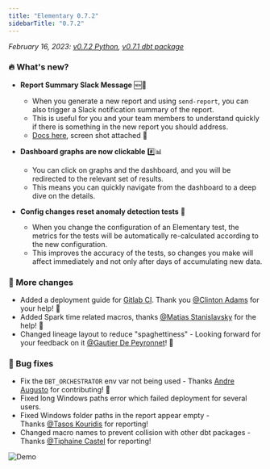 ```yaml
---
title: "Elementary 0.7.2"
sidebarTitle: "0.7.2"
---
```


_February 16, 2023: [v0.7.2 Python](https://github.com/elementary-data/elementary/releases/tag/v0.7.2), [v0.7.1 dbt package](https://github.com/elementary-data/dbt-data-reliability/releases/tag/0.7.1)_

### 🔥 What's new?

- **Report Summary Slack Message** 🆕🔔
  - When you generate a new report and using `send-report`, you can also trigger a Slack notification summary of the report.
  - This is useful for you and your team members to understand quickly if there is something in the new report you should address.
  - [Docs here](/quickstart/share-report-ui#slack-summary-configurations), screen shot attached 📸

- **Dashboard graphs are now clickable** #️⃣📊
  - You can click on graphs and the dashboard, and you will be redirected to the relevant set of results.
  - This means you can quickly navigate from the dashboard to a deep dive on the details.

- **Config changes reset anomaly detection tests** 🔄
  - When you change the configuration of an Elementary test, the metrics for the tests will be automatically re-calculated according to the new configuration.
  - This improves the accuracy of the tests, so changes you make will affect immediately and not only after days of accumulating new data.


### 💫 More changes
- Added a deployment guide for [Gitlab CI](/deployment-and-configuration/gitlab-ci). Thank you [@Clinton Adams](https://elementary-community.slack.com/team/U04JFRG5N2J) for your help! 🤩 
- Added Spark time related macros, thanks [@Matias Stanislavsky](https://elementary-community.slack.com/team/U04MC30PLK0) for the help! 🤩
- Changed lineage layout to reduce "spaghettiness" - Looking forward for your feedback on it [@Gautier De Peyronnet](https://elementary-community.slack.com/team/U044ZCCNQ6T)! 🍝 


### 🐞 Bug fixes
- Fix the `DBT_ORCHESTRATOR` env var not being used - Thanks [Andre Augusto](https://github.com/andreqaugusto) for contributing! 🤩
- Fixed long Windows paths error which failed deployment for several users.
- Fixed Windows folder paths in the report appear empty - Thanks [@Tasos Kouridis](https://elementary-community.slack.com/team/U0486T1TD38) for reporting!
- Changed macro names to prevent collision with other dbt packages - Thanks [@Tiphaine Castel](https://elementary-community.slack.com/team/U04NWKLR8CE) for reporting!



<Frame>
  <img
    src="/pics/report_slack_summary.png"
    alt="Demo"
  />
</Frame>
